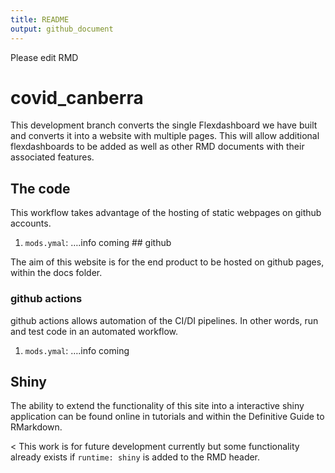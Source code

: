 ```yaml
---
title: README
output: github_document
---
```


Please edit RMD

# covid_canberra

This development branch converts the single Flexdashboard we have built and converts it into a website with multiple pages. This will allow additional flexdashboards to be added as well as other RMD documents with their associated features.

## The code

This workflow takes advantage of the hosting of static webpages on github accounts.

1. `mods.ymal`: ....info coming
## github

The aim of this website is for the end product to be hosted on github pages, within the docs folder.

### github actions

github actions allows automation of the CI/DI pipelines. In other words, run and test code in an automated workflow.

1. `mods.ymal`: ....info coming

## Shiny

The ability to extend the functionality of this site into a interactive shiny application can be found online in tutorials and within the Definitive Guide to RMarkdown.

< This work is for future development currently but some functionality already exists if `runtime: shiny` is added to the RMD header.
</br>